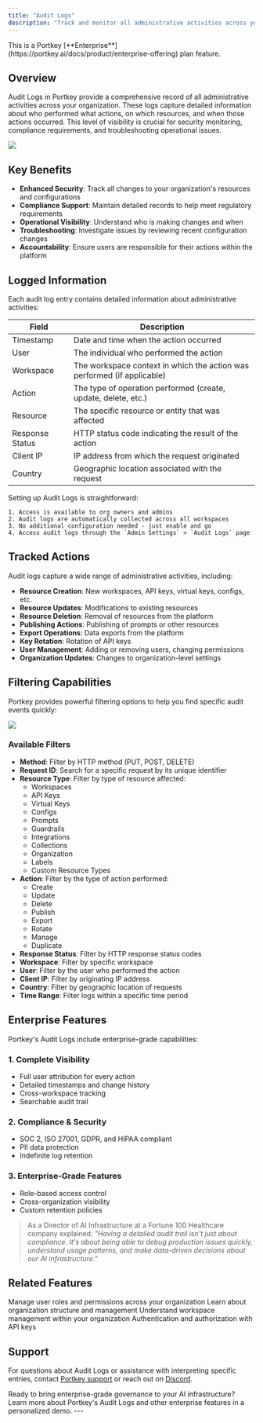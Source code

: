 ```yaml
---
title: "Audit Logs"
description: "Track and monitor all administrative activities across your Portkey organization with comprehensive audit logging."
---
```


<Check>
  This is a Portkey [**Enterprise**](https://portkey.ai/docs/product/enterprise-offering) plan feature.
</Check>

## Overview

Audit Logs in Portkey provide a comprehensive record of all administrative activities across your organization. These logs capture detailed information about who performed what actions, on which resources, and when those actions occurred. This level of visibility is crucial for security monitoring, compliance requirements, and troubleshooting operational issues.

<Frame>
  <img src="/images/product/audit-logs.png"/>
</Frame>

## Key Benefits

- **Enhanced Security**: Track all changes to your organization's resources and configurations
- **Compliance Support**: Maintain detailed records to help meet regulatory requirements
- **Operational Visibility**: Understand who is making changes and when
- **Troubleshooting**: Investigate issues by reviewing recent configuration changes
- **Accountability**: Ensure users are responsible for their actions within the platform

## Logged Information

Each audit log entry contains detailed information about administrative activities:

| Field | Description |
|-------|-------------|
| Timestamp | Date and time when the action occurred |
| User | The individual who performed the action |
| Workspace | The workspace context in which the action was performed (if applicable) |
| Action | The type of operation performed (create, update, delete, etc.) |
| Resource | The specific resource or entity that was affected |
| Response Status | HTTP status code indicating the result of the action |
| Client IP | IP address from which the request originated |
| Country | Geographic location associated with the request |


<Note>
    Setting up Audit Logs is straightforward:

    1. Access is available to org owners and admins
    2. Audit logs are automatically collected across all workspaces
    3. No additional configuration needed - just enable and go
    4. Access audit logs through the `Admin Settings` > `Audit Logs` page
</Note>

## Tracked Actions

Audit logs capture a wide range of administrative activities, including:

- **Resource Creation**: New workspaces, API keys, virtual keys, configs, etc.
- **Resource Updates**: Modifications to existing resources
- **Resource Deletion**: Removal of resources from the platform
- **Publishing Actions**: Publishing of prompts or other resources
- **Export Operations**: Data exports from the platform
- **Key Rotation**: Rotation of API keys
- **User Management**: Adding or removing users, changing permissions
- **Organization Updates**: Changes to organization-level settings

## Filtering Capabilities

Portkey provides powerful filtering options to help you find specific audit events quickly:

<Frame>
  <img src="/images/product/audit-logs-filter.jpg"/>
</Frame>

### Available Filters

- **Method**: Filter by HTTP method (PUT, POST, DELETE)
- **Request ID**: Search for a specific request by its unique identifier
- **Resource Type**: Filter by type of resource affected:
  - Workspaces
  - API Keys
  - Virtual Keys
  - Configs
  - Prompts
  - Guardrails
  - Integrations
  - Collections
  - Organization
  - Labels
  - Custom Resource Types
- **Action**: Filter by the type of action performed:
  - Create
  - Update
  - Delete
  - Publish
  - Export
  - Rotate
  - Manage
  - Duplicate
- **Response Status**: Filter by HTTP response status codes
- **Workspace**: Filter by specific workspace
- **User**: Filter by the user who performed the action
- **Client IP**: Filter by originating IP address
- **Country**: Filter by geographic location of requests
- **Time Range**: Filter logs within a specific time period

## Enterprise Features

Portkey's Audit Logs include enterprise-grade capabilities:

### 1. Complete Visibility
- Full user attribution for every action
- Detailed timestamps and change history
- Cross-workspace tracking
- Searchable audit trail

### 2. Compliance & Security
- SOC 2, ISO 27001, GDPR, and HIPAA compliant
- PII data protection
- Indefinite log retention

### 3. Enterprise-Grade Features
- Role-based access control
- Cross-organization visibility
- Custom retention policies

> As a Director of AI Infrastructure at a Fortune 100 Healthcare company explained: *"Having a detailed audit trail isn't just about compliance. It's about being able to debug production issues quickly, understand usage patterns, and make data-driven decisions about our AI infrastructure."*


## Related Features

<CardGroup cols={2}>
  <Card title="Access Control Management" icon="user-lock" href="/product/enterprise-offering/access-control-management">
    Manage user roles and permissions across your organization
  </Card>
  <Card title="Organizations" icon="building" href="/product/enterprise-offering/org-management/organizations">
    Learn about organization structure and management
  </Card>
  <Card title="Workspaces" icon="folder-tree" href="/product/enterprise-offering/org-management/workspaces">
    Understand workspace management within your organization
  </Card>
  <Card title="API Keys" icon="key" href="/product/enterprise-offering/org-management/api-keys-authn-and-authz">
    Authentication and authorization with API keys
  </Card>
</CardGroup>

## Support

For questions about Audit Logs or assistance with interpreting specific entries, contact [Portkey support](mailto:support@portkey.ai) or reach out on [Discord](https://portkey.sh/reddit-discord).

<Card title="Schedule a Demo" icon="calendar" color="#0e7490" href="https://portkey.sh/demo-20">
  Ready to bring enterprise-grade governance to your AI infrastructure? Learn more about Portkey's Audit Logs and other enterprise features in a personalized demo.

</Card>
---
